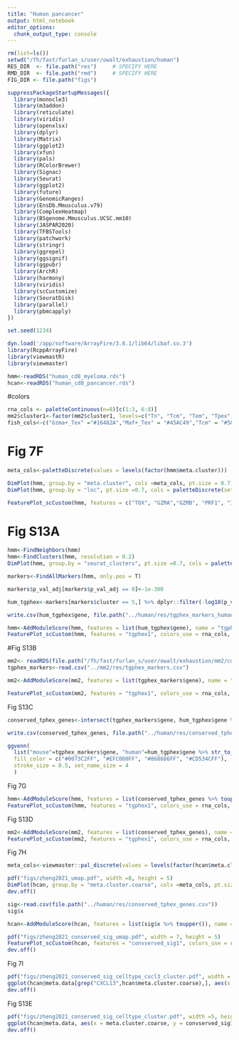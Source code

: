 ```yaml
---
title: "Human pancancer"
output: html_notebook
editor_options: 
  chunk_output_type: console
---
```



```r
rm(list=ls())
setwd("/fh/fast/furlan_s/user/owalt/exhaustion/human")
RES_DIR  <- file.path("res")     # SPECIFY HERE
RMD_DIR  <- file.path("rmd")     # SPECIFY HERE
FIG_DIR <- file.path("figs")

suppressPackageStartupMessages({
  library(monocle3)
  library(m3addon)
  library(reticulate)
  library(viridis)
  library(openxlsx)  
  library(dplyr)
  library(Matrix)
  library(ggplot2)
  library(xfun)
  library(pals)
  library(RColorBrewer)
  library(Signac)
  library(Seurat)
  library(ggplot2)
  library(future)
  library(GenomicRanges)
  library(EnsDb.Mmusculus.v79)
  library(ComplexHeatmap)
  library(BSgenome.Mmusculus.UCSC.mm10)
  library(JASPAR2020)
  library(TFBSTools)
  library(patchwork)
  library(stringr)
  library(ggrepel)
  library(ggsignif)
  library(ggpubr)
  library(ArchR)
  library(harmony)
  library(viridis)
  library(scCustomize)
  library(SeuratDisk)
  library(parallel)
  library(pbmcapply)
})

set.seed(1234)

dyn.load('/app/software/ArrayFire/3.8.1/lib64/libaf.so.3')
library(RcppArrayFire)
library(viewmastR)
library(viewmaster)

hmm<-readRDS("human_cd8_myeloma.rds")
hcan<-readRDS("human_cd8_pancancer.rds")
```

#colors
```r
rna_cols <- paletteContinuous(n=8)[c(1:3, 6:8)]
mm2$cluster1<-factor(mm2$cluster1, levels=c("Tn", "Tcm", "Tem", "Tpex", "Teff", "Tex_1", "Maf+_Tex", "Gzma+_Tex", "Tex_cycling"))
fish_cols<-c("Gzma+_Tex" ="#16482A","Maf+_Tex" = "#45AC49","Tcm" = "#50191E", "Teff"= "#bc2cdb","Tem" = "#f0821d" ,"Tex_1"= "#3244a8","Tex_cycling"="#2394C4","Tn"="#ffc400","Tpex"="#DC3F32" )
```

# Fig 7F
```r
meta_cols<-paletteDiscrete(values = levels(factor(hmm$meta.cluster)))

DimPlot(hmm, group.by = "meta.cluster", cols =meta_cols, pt.size = 0.7)&NoAxes()
DimPlot(hmm, group.by = "loc", pt.size =0.7, cols = paletteDiscrete(set = "circus",values = levels(factor(hmm$loc))))&NoAxes()

FeaturePlot_scCustom(hmm, features = c("TOX", "GZMA","GZMB", "PRF1", "IFNG", "LEF1", "TCF7", "MKI67","HAVCR2", "CD28", "PDCD1", "CX3CR1", "BATF", "ATXN1", "IL10", "SLAMF6"), colors_use = rna_cols,pt.size =0.7, max.cutoff = "q99")&NoAxes()

```
  
# Fig S13A
```r
hmm<-FindNeighbors(hmm)
hmm<-FindClusters(hmm, resolution = 0.2)
DimPlot(hmm, group.by = "seurat_clusters", pt.size =0.7, cols = paletteDiscrete(set = "circus",values = levels(factor(hmm$seurat_clusters))))&NoAxes()

markers<-FindAllMarkers(hmm, only.pos = T)

markers$p_val_adj[markers$p_val_adj == 0]<-1e-300

hum_tgphex<-markers[markers$cluster == 5,] %>% dplyr::filter(-log10(p_val_adj) >5 & avg_log2FC > 0.2)%>% dplyr::select(gene) %>% dplyr::filter(!grepl("^RP", gene)) %>% dplyr::filter(!grepl("^MT", gene))

write.csv(hum_tgphex$gene, file.path("../human/res/tgphex_markers_human.csv"))

hmm<-AddModuleScore(hmm, features = list(hum_tgphex$gene), name = "tgphex")
FeaturePlot_scCustom(hmm, features = "tgphex1", colors_use = rna_cols, max.cutoff = "q99", pt.size = 0.6, order =T)+ggtitle("Human BATF expressing signature")&NoAxes()
```

#Fig S13B
```r
mm2<- readRDS(file.path("/fh/fast/furlan_s/user/owalt/exhaustion/mm2/cds/120621_mm2_seurat.rds"))
tgphex_markers<-read.csv("../mm2/res/tgphex_markers.csv") 

mm2<-AddModuleScore(mm2, features = list(tgphex_markers$gene), name = "tgphex")

FeaturePlot_scCustom(mm2, features = "tgphex1", colors_use = rna_cols, pt.size = 0.6, order =T)+ggtitle("mm tgphex signature")&NoAxes()
```

Fig S13C
```r
conserved_tphex_genes<-intersect(tgphex_markers$gene, hum_tgphex$gene %>% str_to_title())

write.csv(conserved_tphex_genes, file.path("../human/res/conserved_tphex_genes.csv"))

ggvenn(
  list("mouse"=tgphex_markers$gene, "human"=hum_tgphex$gene %>% str_to_title()), 
  fill_color = c("#0073C2FF", "#EFC000FF", "#868686FF", "#CD534CFF"),
  stroke_size = 0.5, set_name_size = 4
  )
```

Fig 7G
```r
hmm<-AddModuleScore(hmm, features = list(conserved_tphex_genes %>% toupper()), name = "tgphex")
FeaturePlot_scCustom(hmm, features = "tgphex1", colors_use = rna_cols, max.cutoff = "q99",  pt.size = 0.6, order =T)+ggtitle("conserved tgphex signature")&NoAxes()
```

Fig S13D
```r
mm2<-AddModuleScore(mm2, features = list(conserved_tphex_genes), name = "tgphex")
FeaturePlot_scCustom(mm2, features = "tgphex1", colors_use = rna_cols, max.cutoff = "q99",  pt.size = 0.6, order =T)+ggtitle("conserved tgphex signature")&NoAxes()
```

Fig 7H
```r
meta_cols<-viewmaster::pal_discrete(values = levels(factor(hcan$meta.cluster.coarse)), set = "fallDay", reverse = T)

pdf("figs/zheng2021_umap.pdf", width =8, height = 5)
DimPlot(hcan, group.by = "meta.cluster.coarse", cols =meta_cols, pt.size = 1, label = T, label.size = 2)&NoAxes()
dev.off()

sig<-read.csv(file.path("../human/res/conserved_tphex_genes.csv"))
sig$x

hcan<-AddModuleScore(hcan, features = list(sig$x %>% toupper()), name = "convserved_sig")

pdf("figs/zheng2021_conserved_sig_umap.pdf", width = 7, height = 5)
FeaturePlot_scCustom(hcan, features = "convserved_sig1", colors_use = rna_cols)&NoAxes()
dev.off()
```

Fig 7I
```r
pdf("figs/zheng2021_conserved_sig_celltype_cxcl3_cluster.pdf", width = 7, height = 5)
ggplot(hcan@meta.data[grep("CXCL13",hcan$meta.cluster.coarse),], aes(x = cancerType, y = convserved_sig1, fill = cancerType))+geom_violin()+theme_classic()+RotatedAxis()+scale_fill_manual(values = brewer.accent(n=10))
dev.off()
```

Fig S13E
```r
pdf("figs/zheng2021_conserved_sig_celltype_cluster.pdf", width =5, height = 13)
ggplot(hcan@meta.data, aes(x = meta.cluster.coarse, y = convserved_sig1, fill = meta.cluster.coarse))+geom_violin()+theme_classic()+RotatedAxis()+scale_fill_manual(values = meta_cols)+facet_wrap(~cancerType)
dev.off()
```


